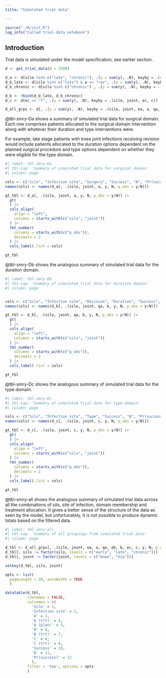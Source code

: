 ```yaml
---
title: "Simulated trial data"

---
```


```r
source("./R/init.R")
log_info("Called trial-data notebook")
```



## Introduction

Trial data is simulated under the model specification, see earlier section.

```r
d <- get_trial_data(N = 2500)

d_a <- d[silo %in% c("late", "chronic"), .(y = sum(y), .N), keyby = .(silo, joint, ea, a)]
d_b_late <- d[silo %in% c("late") & a == "rev", .(y = sum(y), .N), keyby = .(silo, joint, qa, eb, b)]
d_b_chronic <- d[silo %in% c("chronic") , .(y = sum(y), .N), keyby = .(silo, joint, qa, eb, b)]

d_b <- rbind(d_b_late, d_b_chronic)
d_c <- d[ec == "Y", .(y = sum(y), .N), keyby = .(silo, joint, ec, c)]

d_all_grps <- d[, .(y = sum(y), .N), keyby = .(silo, joint, ea, a, qa, eb, b, ec, c)]
```

@tbl-smry-Da shows a summary of simulated trial data for surgical domain.
Each row comprises patients allocated to the surgical domain intervention along with whatever their duration and type interventions were.

For example, late stage patients with knee joint infections receiving revision would include patients allocated to the duration options dependent on the planned surgical procedure and type options dependent on whether they were eligible for the type domain.

```r
#| label: tbl-smry-Da
#| tbl-cap: 'Summary of simulated trial data for surgical domain'
#| column: page

cols <- c("Silo", "Infection site", "Surgery", "Success", "N", "Pr(success)")
names(cols) <- names(d_a[, .(silo, joint, a, y, N, p_obs = y/N)])

gt_tbl <- d_a[, .(silo, joint, a, y, N, p_obs = y/N)] |> 
  gt(
  ) |> 
  cols_align(
    align = "left",
    columns = starts_with(c("silo", "joint"))
  ) |> 
  fmt_number(
    columns = starts_with(c("p_obs")),
    decimals = 2
  ) |>
  cols_label(.list = cols)

gt_tbl
```

@tbl-smry-Db shows the analogous summary of simulated trial data for the duration domain.

```r
#| label: tbl-smry-Db
#| tbl-cap: 'Summary of simulated trial data for duration domain'
#| column: page


cols <- c("Silo", "Infection site", "Revision", "Duration", "Success", "N", "Pr(success)")
names(cols) <- names(d_b[, .(silo, joint, qa, b, y, N, p_obs = y/N)])

gt_tbl <- d_b[, .(silo, joint, qa, b, y, N, p_obs = y/N)] |> 
  gt(
  ) |> 
  cols_align(
    align = "left",
    columns = starts_with(c("silo", "joint"))
  ) |> 
  fmt_number(
    columns = starts_with(c("p_obs")),
    decimals = 2
  ) |>
  cols_label(.list = cols)

gt_tbl

```

@tbl-smry-Dc shows the analogous summary of simulated trial data for the type domain.

```r
#| label: tbl-smry-Dc
#| tbl-cap: 'Summary of simulated trial data for type domain'
#| column: page

cols <- c("Silo", "Infection site", "Type", "Success", "N", "Pr(success)")
names(cols) <- names(d_c[, .(silo, joint, c, y, N, p_obs = y/N)])

gt_tbl <- d_c[, .(silo, joint, c, y, N, p_obs = y/N)] |> 
  gt(
  ) |> 
  cols_align(
    align = "left",
    columns = starts_with(c("silo", "joint"))
  ) |> 
  fmt_number(
    columns = starts_with(c("p_obs")),
    decimals = 2
  ) |>
  cols_label(.list = cols)

gt_tbl
```

@tbl-smry-all shows the analogous summary of simulated trial data across all the combinations of silo, site of infection, domain membership and treatment allocation.
It gives a better sense of the structure of the data as seen by the model, but unfortunately, it is not possible to produce dynamic totals based on the filtered data.

```r
#| label: tbl-smry-all
#| tbl-cap: 'Summary of all groupings from simulated trial data'
#| column: page

d_tbl <- d_all_grps[, .(silo, joint, ea, a, qa, eb, b, ec, c, y, N, p_obs = round(y/N, 2))]
d_tbl[, silo := factor(silo, levels = c("early", "late", "chronic"))]
d_tbl[, joint := factor(joint, levels = c("knee", "hip"))]

setkey(d_tbl, silo, joint)

opts <- list(
  pageLength = 20, autoWidth = TRUE
  )

datatable(d_tbl,
          rownames = FALSE,
          colnames = c(
            'Silo' = 1, 
            'Infection site' = 2,
            'A' = 3,
            'A (trt)' = 4,
            'A (plan)' = 5,
            'B' = 6,
            'B (trt)' = 7,
            'C' = 8,
            'C (trt)' = 9,
            'Success' = 10,
            'N' = 11,
            'Pr(success)' = 12
            ),
          filter = 'top', options = opts
          )

```


